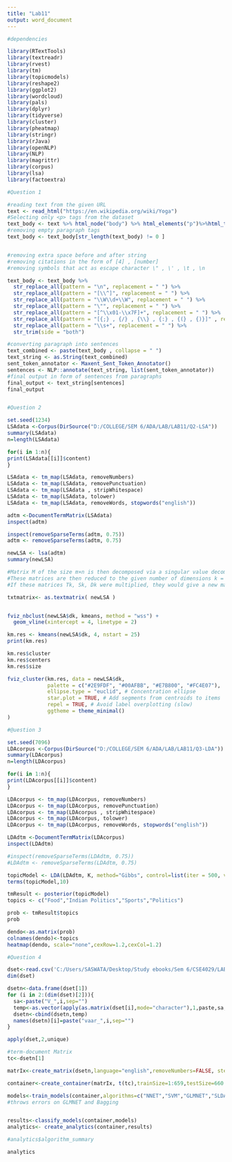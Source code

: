 ---
title: "Lab11"
output: word_document
---

```{r}

#dependencies

library(RTextTools)
library(textreadr) 
library(rvest) 
library(tm)
library(topicmodels) 
library(reshape2) 
library(ggplot2) 
library(wordcloud) 
library(pals) 
library(dplyr) 
library(tidyverse) 
library(cluster)
library(pheatmap) 
library(stringr) 
library(rJava) 
library(openNLP) 
library(NLP) 
library(magrittr)
library(corpus)
library(lsa)
library(factoextra)


```




```{r}
#Question 1

#reading text from the given URL
text <- read_html("https://en.wikipedia.org/wiki/Yoga")
#Selecting only <p> tags from the dataset
text_body <- text %>% html_node("body") %>% html_elements("p")%>%html_text2()
#removing empty paragraph tags
text_body <- text_body[str_length(text_body) != 0 ]


#removing extra space before and after string
#removing citations in the form of [4] , [number]
#removing symbols that act as escape character \" , \' , \t , \n

text_body <- text_body %>%
  str_replace_all(pattern = "\n", replacement = " ") %>%
  str_replace_all(pattern = "[\\^]", replacement = " ") %>%
  str_replace_all(pattern = "\\W\\d+\\W", replacement = " ") %>%
  str_replace_all(pattern = "\"", replacement = " ") %>%
  str_replace_all(pattern = "[^\\x01-\\x7F]+", replacement = " ") %>%
  str_replace_all(pattern = "[{;} , {/} , {\\} , {:} , {(} , {)}]" , replacement = " ") %>%
  str_replace_all(pattern = "\\s+", replacement = " ") %>%
  str_trim(side = "both")

#converting paragraph into sentences
text_combined <- paste(text_body , collapse = " ")
text_string <- as.String(text_combined)
sent_token_annotator <- Maxent_Sent_Token_Annotator()
sentences <- NLP::annotate(text_string, list(sent_token_annotator))
#final output in form of sentences from paragraphs
final_output <- text_string[sentences]
final_output



```


```{r}
#Question 2

set.seed(1234)
LSAdata <-Corpus(DirSource("D:/COLLEGE/SEM 6/ADA/LAB/LAB11/Q2-LSA"))
summary(LSAdata)
n=length(LSAdata)

for(i in 1:n){
print(LSAdata[[i]]$content)
}

LSAdata <- tm_map(LSAdata, removeNumbers)
LSAdata <- tm_map(LSAdata, removePunctuation)
LSAdata <- tm_map(LSAdata , stripWhitespace)
LSAdata <- tm_map(LSAdata, tolower)
LSAdata <- tm_map(LSAdata, removeWords, stopwords("english"))

adtm <-DocumentTermMatrix(LSAdata)
inspect(adtm)

inspect(removeSparseTerms(adtm, 0.75))
adtm <- removeSparseTerms(adtm, 0.75)

newLSA <- lsa(adtm)
summary(newLSA)

#Matrix M of the size m×n is then decomposed via a singular value decomposition into: term vector matrix T (constituting left singular vectors), the document vector matrix D (constituting right singular vectors) being both orthonormal, and the diagonal matrix S (constituting singular values).
#These matrices are then reduced to the given number of dimensions k = dims to result into truncated matrices Tk, Sk and Dk — the latent semantic space.
#If these matrices Tk, Sk, Dk were multiplied, they would give a new matrix Mk (of the same format as M, i.e., rows are the same terms, columns are the same documents), which is the least-squares best fit approximation of M with k singular values

txtmatrix<- as.textmatrix( newLSA )


fviz_nbclust(newLSA$dk, kmeans, method = "wss") +
  geom_vline(xintercept = 4, linetype = 2)

km.res <- kmeans(newLSA$dk, 4, nstart = 25)
print(km.res)

km.res$cluster
km.res$centers
km.res$size

fviz_cluster(km.res, data = newLSA$dk,
             palette = c("#2E9FDF", "#00AFBB", "#E7B800", "#FC4E07"),
             ellipse.type = "euclid", # Concentration ellipse
             star.plot = TRUE, # Add segments from centroids to items
             repel = TRUE, # Avoid label overplotting (slow)
             ggtheme = theme_minimal()
)


```



```{r}
#@uestion 3

set.seed(7096)
LDAcorpus <-Corpus(DirSource("D:/COLLEGE/SEM 6/ADA/LAB/LAB11/Q3-LDA"))
summary(LDAcorpus)
n=length(LDAcorpus)

for(i in 1:n){
print(LDAcorpus[[i]]$content)
}

LDAcorpus <- tm_map(LDAcorpus, removeNumbers)
LDAcorpus <- tm_map(LDAcorpus, removePunctuation)
LDAcorpus <- tm_map(LDAcorpus , stripWhitespace)
LDAcorpus <- tm_map(LDAcorpus, tolower)
LDAcorpus <- tm_map(LDAcorpus, removeWords, stopwords("english"))

LDAdtm <-DocumentTermMatrix(LDAcorpus)
inspect(LDAdtm)

#inspect(removeSparseTerms(LDAdtm, 0.75))
#LDAdtm <- removeSparseTerms(LDAdtm, 0.75)

topicModel <- LDA(LDAdtm, K, method="Gibbs", control=list(iter = 500, verbose = 25))
terms(topicModel,10)

tmResult <- posterior(topicModel)
topics <- c("Food","Indian Politics","Sports","Politics")

prob <- tmResult$topics
prob

dendo<-as.matrix(prob)
colnames(dendo)<-topics
heatmap(dendo, scale="none",cexRow=1.2,cexCol=1.2)

```


```{r}
#Question 4

dset<-read.csv('C:/Users/SASWATA/Desktop/Study ebooks/Sem 6/CSE4029/LAB/Lab 11 Datasets/Q4-Classification Algorithms/Q4-Classification Algorithms-CNAE9.csv')
dim(dset)

dsetn<-data.frame(dset[1])
for (i in 2:(dim(dset)[2])){
  sa<-paste("V_",i,sep="")
  temp<-as.vector(apply(as.matrix(dset[i],mode="character"),1,paste,sa,sep="",colapse=""))
  dsetn<-cbind(dsetn,temp)
  names(dsetn)[i]=paste("vaar_",i,sep="")
}

```
```{r}
apply(dset,2,unique)
```



```{r}
#term-document Matrix
tc<-dsetn[1]

matrIx<-create_matrix(dsetn,language="english",removeNumbers=FALSE, stemWords=FALSE, removePunctuation=FALSE)

container<-create_container(matrIx, t(tc),trainSize=1:659,testSize=660:1079,virgin=FALSE)

models<-train_models(container,algorithms=c("NNET","SVM","GLMNET","SLDA","TREE","BOOSTING","RF"))
#throws errors on GLMNET and Bagging


results<-classify_models(container,models)
analytics<- create_analytics(container,results)

#analytics$algorithm_summary

```

```{r}
analytics
```


